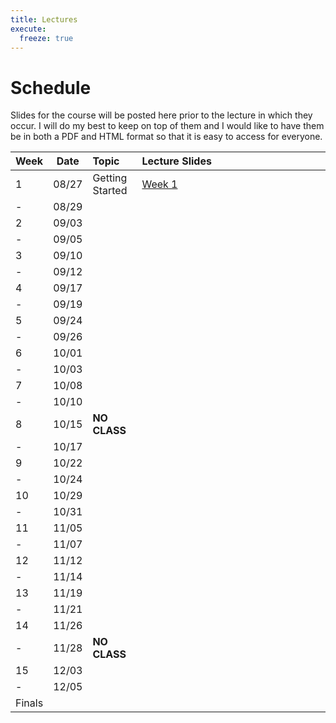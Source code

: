 ```yaml
---
title: Lectures
execute:
  freeze: true
---
```


# Schedule

Slides for the course will be posted here prior to the lecture in which they occur. I will do my best to keep on top of them and I would like to have them be in both a PDF and HTML format so that it is easy to access for everyone.

| Week   | Date  | Topic           | Lecture Slides                                                          |
|--------|-------|:----------------|:------------------------------------------------------------------------|
| 1      | 08/27 | Getting Started | [Week 1](docs/lecture/GradStats_Week1_Orientation.pdf){target="_blank"} |
| \-     | 08/29 |                 |                                                                         |
| 2      | 09/03 |                 |                                                                         |
| \-     | 09/05 |                 |                                                                         |
| 3      | 09/10 |                 |                                                                         |
| \-     | 09/12 |                 |                                                                         |
| 4      | 09/17 |                 |                                                                         |
| \-     | 09/19 |                 |                                                                         |
| 5      | 09/24 |                 |                                                                         |
| \-     | 09/26 |                 |                                                                         |
| 6      | 10/01 |                 |                                                                         |
| \-     | 10/03 |                 |                                                                         |
| 7      | 10/08 |                 |                                                                         |
| \-     | 10/10 |                 |                                                                         |
| 8      | 10/15 | **NO CLASS**    |                                                                         |
| \-     | 10/17 |                 |                                                                         |
| 9      | 10/22 |                 |                                                                         |
| \-     | 10/24 |                 |                                                                         |
| 10     | 10/29 |                 |                                                                         |
| \-     | 10/31 |                 |                                                                         |
| 11     | 11/05 |                 |                                                                         |
| \-     | 11/07 |                 |                                                                         |
| 12     | 11/12 |                 |                                                                         |
| \-     | 11/14 |                 |                                                                         |
| 13     | 11/19 |                 |                                                                         |
| \-     | 11/21 |                 |                                                                         |
| 14     | 11/26 |                 |                                                                         |
| \-     | 11/28 | **NO CLASS**    |                                                                         |
| 15     | 12/03 |                 |                                                                         |
| \-     | 12/05 |                 |                                                                         |
| Finals |       |                 |                                                                         |
